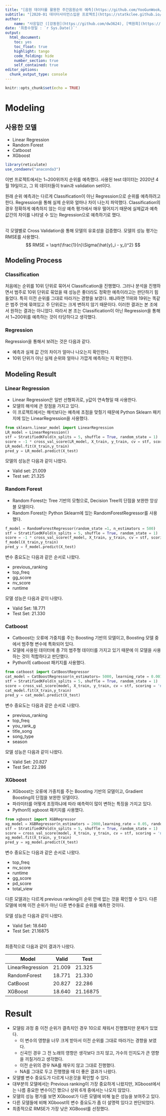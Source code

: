 ```yaml
---
title: "[음원 데이터를 활용한 주간음원순위 예측](https://github.com/YooGunWook/1nurse4stat)"
subtitle: "[2020-01 데이터사이언스입문 프로젝트](https://statkclee.github.io/ds-intro-2020/)"
author: 
    name: "사응일간 ([강동원](https://github.com/dw3624), [백원희](https://github.com/Wonhee-baek), [오태환](https://github.com/dhxoghks95), [유건욱](https://github.com/YooGunWook), [이청파](https://github.com/leechungpa))"
date: '최종수정일 : `r Sys.Date()`'
output:
  html_document: 
    toc: yes
    toc_float: true
    highlight: tango
    code_folding: hide
    number_section: true
    self_contained: true
editor_options: 
  chunk_output_type: console
---
```


```r
knitr::opts_chunk$set(echo = TRUE)
```


# Modeling

## 사용한 모델

- Linear Regression
- Random Forest
- Catboost
- XGboost

```r
library(reticulate)
use_condaenv("anaconda3")
```

이번 프로젝트에서는 1~200위까지 순위를 예측했다. 사용된 test 데이터는 2020년 4월 19일이고, 그 외 데이터들이 train과 validation set이다.

원래 순위 예측과는 다르게 Classification이 아닌 Regression으로 순위를 예측하려고 한다. Regression을 통해 실제 순위와 얼마나 차이 나는지 파악했다. Classification의 경우 정확하게 예측하지 않는 이상 예측 평가에서 매우 떨어지기 때문에 실제값과 예측값간의 차이를 나타낼 수 있는 Regression으로 예측하기로 했다. 

<br>
각 모델별로 Cross Validation을 통해 모델의 유효성을 검증했다. 모델의 성능 평가는 RMSE를 사용했다.
$$
RMSE = \sqrt{\frac{1}{n}\Sigma(\hat{y}_i - y_i)^2}
$$

## Modeling Process

### Classification

처음에는 순위를 10위 단위로 묶어서 Classification을 진행했다. 
그러나 분석을 진행하면서 범주로 10위 단위로 묶었을 때 성능은 좋더라도 정확한 예측이라고는 판단하기 힘들었다. 
특히 이전 순위를 그대로 따라가는 경향을 보였다. 
왜냐하면 11위와 19위는 똑같은 범주 안에 묶여있고 주 단위로는 크게 변하지 않기 때문이다. 이러한 결과는 본 조에서 원하는 결과는 아니었다.
따라서 본 조는 Classification이 아닌 Regression을 통해서 1~200위를 예측하는 것이 타당하다고 생각했다. 

### Regression

Regression을 통해서 보려는 것은 다음과 같다. 

- 예측과 실제 값 간의 차이가 얼마나 나오는지 확인한다.
- 10위 단위가 아닌 실제 순위와 얼마나 가깝게 예측하는 지 확인한다. 


## Modeling Result

### Linear Regression 

- Linear Regression은 일반 선형회귀로, y값이 연속형일 때 사용한다. 
- 모델의 해석에 큰 장점을 가지고 있다. 
- 이 프로젝트에서는 해석보다는 예측에 초점을 맞췄기 때문에 Python Sklearn 패키지에 있는 LinearRegression을 사용했다. 

```python
from sklearn.linear_model import LinearRegression
LR_model = LinearRegression()
stf = StratifiedKFold(n_splits = 5, shuffle = True, random_state = 1)
score = -1 * cross_val_score(LR_model, X_train, y_train, cv = stf, scoring = 'neg_mean_squared_error')
LR_model.fit(X_train,y_train)
pred_y = LR_model.predict(X_test)
```

모델의 성능은 다음과 같이 나왔다. 

- Valid set: 21.009
- Test set: 21.325

### Random Forest

- Random Forest는 Tree 기반의 모형으로, Decision Tree의 단점을 보완한 앙상블 모델이다. 
- Random Forest는 Python Sklearn에 있는 RandomForestRegressor를 사용했다. 

```python
f_model = RandomForestRegressor(random_state =1, n_estimators = 500)
stf = StratifiedKFold(n_splits = 5, shuffle = True, random_state = 1)
score = -1 * cross_val_score(f_model, X_train, y_train, cv = stf, scoring = 'neg_mean_squared_error')
f_model(X_train,y_train)
pred_y = f_model.predict(X_test)
```
변수 중요도는 다음과 같은 순서로 나왔다. 

- previous_ranking
- top_freq
- gg_score
- nv_score
- runtime

모델 성능은 다음과 같이 나왔다. 

- Valid Set: 18.771
- Test Set: 21.330


### Catboost

- Catboost는 오류에 가중치를 주는 Boosting 기반의 모델이고, Boosting 모델 중에서 범주형 변수에 특화되어 있다. 
- 모델에 사용된 데이터에 총 7의 범주형 데이터를 가지고 있기 때문에 이 모델을 사용하는 것이 적합하다고 판단했다.
- Python의 catboost 패키지를 사용했다. 

```python
from catboost import CatBoostRegressor
cat_model = CatBoostRegressor(n_estimators= 5000, learning_rate = 0.001, border_count = 7, depth = 10, random_state= 1,cat_features = cat)
stf = StratifiedKFold(n_splits = 5, shuffle = True, random_state = 1)
score = cross_val_score(model, X_train, y_train, cv = stf, scoring = 'neg_mean_squared_error')
cat_model.fit(X_train,y_train)
pred_y = cat_model.predict(X_test)
```
변수 중요도는 다음과 같은 순서로 나왔다. 

- previous_ranking	
- top_freq
- you_rank_g
- title_song
- song_type
- season

모델 성능은 다음과 같이 나왔다. 

- Valid Set: 20.827
- Test Set: 22.286


### XGboost

- XGboost는 오류에 가중치를 주는 Boosting 기반의 모델이고, Gradient Boosting의 단점을 보완한 모델이다. 
- 파라미터를 어떻게 조정하냐에 따라 예측력이 많이 변하는 특징을 가지고 있다. 
- Python의 xgboost 패키지를 사용했다. 

```python
from xgboost import XGBRegressor
xg_model = XGBRegressor(n_estimators = 2000,learning_rate = 0.05, random_state = 1)
stf = StratifiedKFold(n_splits = 5, shuffle = True, random_state = 1)
score = cross_val_score(model, X_train, y_train, cv = stf, scoring = 'neg_mean_squared_error')
xg_model.fit(X_train, y_train)
pred_y = xg_model.predict(X_test)
```
변수 중요도는 다음과 같은 순서로 나왔다. 

- top_freq	
- nv_score
- runtime
- gg_score
- pd_score
- total_view

다른 모델과는 다르게 previous ranking이 순위 안에 없는 것을 확인할 수 있다. 다른 모델에 비해 이전 순위가 아닌 다른 변수들로 순위를 예측한 것이다. 

모델 성능은 다음과 같이 나왔다. 

- Valid Set: 18.640
- Test Set: 21.16875

<br>
최종적으로 다음과 같이 결과가 나왔다.

|Model|Valid|Test|
|---|--|---|
|LinearRegression|21.009|21.325|
|RandomForest|18.771|21.330|
|CatBoost|20.827|22.286|
|XGBoost|18.640|21.16875|



# Result

- 모델링 과정 중 이전 순위가 결측치인 경우 10으로 채워서 진행했지만 문제가 있었다. 
  - 이 변수의 영향을 너무 크게 받아서 이전 순위를 그대로 따라가는 경향을 보였다.
  - 신곡인 경우 그 전 노래의 영향은 생각보다 크지 않고, 가수의 인지도가 큰 영향을 끼칠거라고 생각했다. 
  - 이전 순위의 경우 NA를 채우지 않고 그대로 진행했다.
  - NA를 그대로 두고 진행했을 때 더 좋은 결과가 나왔다.
  
- 모델별 변수 중요도가 다르게 나온것을 확인할 수 있다.
- 대부분의 모델에서는 Previous ranking이 가장 중요하게 나왔지만, XGboost에서는 나름 중요한 변수이긴 했으나 상위 6개 중에서는 나오지 않았다. 
- 모델의 성능 평가를 보면 XGboost가 다른 모델에 비해 높은 성능을 보여주고 있다. 
- 다른 모델들에 비해 XGboost의 변수 중요도가 좀 더 설명력 있다고 판단되었다. 
- 최종적으로 RMSE가 가장 낮은 XGBoost를 선정했다. 
  
  
